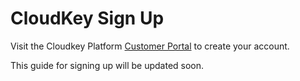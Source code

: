 # CloudKey Sign Up

Visit the Cloudkey Platform [Customer Portal](https://cp.cloudkey.io) to create your account.


This guide for signing up will be updated soon.
